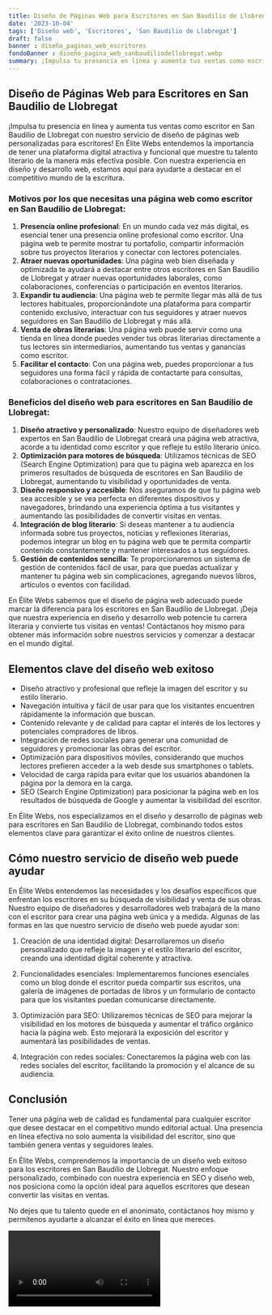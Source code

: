 ```yaml
---
title: Diseño de Páginas Web para Escritores en San Baudilio de Llobregat
date: '2023-10-04'
tags: ['Diseño web', 'Escritores', 'San Baudilio de Llobregat']
draft: false
banner : diseño_paginas_web_escritores
fondoBanner : diseño_pagina_web_sanbaudiliodellobregat.webp
summary: ¡Impulsa tu presencia en línea y aumenta tus ventas como escritor en San Baudilio de Llobregat con nuestro servicio de diseño de páginas web personalizadas para escritores! En Élite Webs entendemos la importancia de tener una plataforma digital atractiva y funcional que muestre tu talento literario de la manera más efectiva posible. Con nuestra experiencia en diseño y desarrollo web, estamos aquí para ayudarte a destacar en el competitivo mundo de la escritura.
---
```


## Diseño de Páginas Web para Escritores en San Baudilio de Llobregat

¡Impulsa tu presencia en línea y aumenta tus ventas como escritor en San Baudilio de Llobregat con nuestro servicio de diseño de páginas web personalizadas para escritores! En Élite Webs entendemos la importancia de tener una plataforma digital atractiva y funcional que muestre tu talento literario de la manera más efectiva posible. Con nuestra experiencia en diseño y desarrollo web, estamos aquí para ayudarte a destacar en el competitivo mundo de la escritura.

### Motivos por los que necesitas una página web como escritor en San Baudilio de Llobregat:

1. **Presencia online profesional**: En un mundo cada vez más digital, es esencial tener una presencia online profesional como escritor. Una página web te permite mostrar tu portafolio, compartir información sobre tus proyectos literarios y conectar con lectores potenciales.
2. **Atraer nuevas oportunidades**: Una página web bien diseñada y optimizada te ayudará a destacar entre otros escritores en San Baudilio de Llobregat y atraer nuevas oportunidades laborales, como colaboraciones, conferencias o participación en eventos literarios.
3. **Expandir tu audiencia**: Una página web te permite llegar más allá de tus lectores habituales, proporcionándote una plataforma para compartir contenido exclusivo, interactuar con tus seguidores y atraer nuevos seguidores en San Baudilio de Llobregat y más allá.
4. **Venta de obras literarias**: Una página web puede servir como una tienda en línea donde puedes vender tus obras literarias directamente a tus lectores sin intermediarios, aumentando tus ventas y ganancias como escritor.
5. **Facilitar el contacto**: Con una página web, puedes proporcionar a tus seguidores una forma fácil y rápida de contactarte para consultas, colaboraciones o contrataciones.

### Beneficios del diseño web para escritores en San Baudilio de Llobregat:

1. **Diseño atractivo y personalizado**: Nuestro equipo de diseñadores web expertos en San Baudilio de Llobregat creará una página web atractiva, acorde a tu identidad como escritor y que refleje tu estilo literario único.
2. **Optimización para motores de búsqueda**: Utilizamos técnicas de SEO (Search Engine Optimization) para que tu página web aparezca en los primeros resultados de búsqueda de escritores en San Baudilio de Llobregat, aumentando tu visibilidad y oportunidades de venta.
3. **Diseño responsivo y accesible**: Nos aseguramos de que tu página web sea accesible y se vea perfecta en diferentes dispositivos y navegadores, brindando una experiencia óptima a tus visitantes y aumentando las posibilidades de convertir visitas en ventas.
4. **Integración de blog literario**: Si deseas mantener a tu audiencia informada sobre tus proyectos, noticias y reflexiones literarias, podemos integrar un blog en tu página web que te permita compartir contenido constantemente y mantener interesados a tus seguidores.
5. **Gestión de contenidos sencilla**: Te proporcionaremos un sistema de gestión de contenidos fácil de usar, para que puedas actualizar y mantener tu página web sin complicaciones, agregando nuevos libros, artículos o eventos con facilidad.

En Élite Webs sabemos que el diseño de página web adecuado puede marcar la diferencia para los escritores en San Baudilio de Llobregat. ¡Deja que nuestra experiencia en diseño y desarrollo web potencie tu carrera literaria y convierte tus visitas en ventas! Contáctanos hoy mismo para obtener más información sobre nuestros servicios y comenzar a destacar en el mundo digital.

<GifSeo />

<Cta />

## Elementos clave del diseño web exitoso

- Diseño atractivo y profesional que refleje la imagen del escritor y su estilo literario.
- Navegación intuitiva y fácil de usar para que los visitantes encuentren rápidamente la información que buscan.
- Contenido relevante y de calidad para captar el interés de los lectores y potenciales compradores de libros.
- Integración de redes sociales para generar una comunidad de seguidores y promocionar las obras del escritor.
- Optimización para dispositivos móviles, considerando que muchos lectores prefieren acceder a la web desde sus smartphones o tablets.
- Velocidad de carga rápida para evitar que los usuarios abandonen la página por la demora en la carga.
- SEO (Search Engine Optimization) para posicionar la página web en los resultados de búsqueda de Google y aumentar la visibilidad del escritor.

En Élite Webs, nos especializamos en el diseño y desarrollo de páginas web para escritores en San Baudilio de Llobregat, combinando todos estos elementos clave para garantizar el éxito online de nuestros clientes.

## Cómo nuestro servicio de diseño web puede ayudar

En Élite Webs entendemos las necesidades y los desafíos específicos que enfrentan los escritores en su búsqueda de visibilidad y venta de sus obras. Nuestro equipo de diseñadores y desarrolladores web trabajará de la mano con el escritor para crear una página web única y a medida. Algunas de las formas en las que nuestro servicio de diseño web puede ayudar son:

1. Creación de una identidad digital: Desarrollaremos un diseño personalizado que refleje la imagen y el estilo literario del escritor, creando una identidad digital coherente y atractiva.

2. Funcionalidades esenciales: Implementaremos funciones esenciales como un blog donde el escritor pueda compartir sus escritos, una galería de imágenes de portadas de libros y un formulario de contacto para que los visitantes puedan comunicarse directamente.

3. Optimización para SEO: Utilizaremos técnicas de SEO para mejorar la visibilidad en los motores de búsqueda y aumentar el tráfico orgánico hacia la página web. Esto mejorará la exposición del escritor y aumentará las posibilidades de ventas.

4. Integración con redes sociales: Conectaremos la página web con las redes sociales del escritor, facilitando la promoción y el alcance de su audiencia.

## Conclusión

Tener una página web de calidad es fundamental para cualquier escritor que desee destacar en el competitivo mundo editorial actual. Una presencia en línea efectiva no solo aumenta la visibilidad del escritor, sino que también genera ventas y seguidores leales.

En Élite Webs, comprendemos la importancia de un diseño web exitoso para los escritores en San Baudilio de Llobregat. Nuestro enfoque personalizado, combinado con nuestra experiencia en SEO y diseño web, nos posiciona como la opción ideal para aquellos escritores que desean convertir las visitas en ventas.

No dejes que tu talento quede en el anonimato, contáctanos hoy mismo y permítenos ayudarte a alcanzar el éxito en línea que mereces.

<Video />

<CtaBot job='Escritores' city='San Baudilio de Llobregat'/>

<Gmaps query='San Baudilio de Llobregat+españa+maps' />